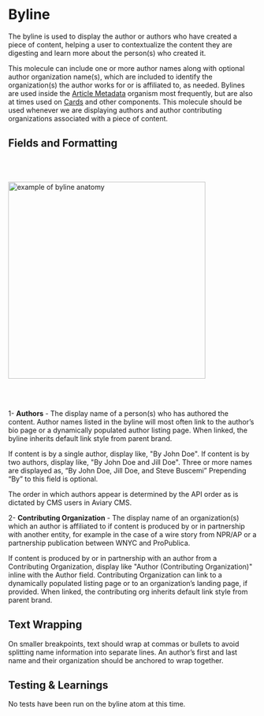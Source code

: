 
<Meta title="Components/Atoms/Byline"/>

# Byline

The byline is used to display the author or authors who have created a piece of content, helping a user to contextualize the content they are digesting and learn more about the person(s) who created it.

This molecule can include one or more author names along with optional author organization name(s), which are included to identify the organization(s) the author works for or is affiliated to, as needed. Bylines are used inside the [Article Metadata](https://nypr-design-system.nypr.digital/latest/index.html?path=/docs/components-molecules-article-metadata--page) organism most frequently, but are also at times used on [Cards](https://nypr-design-system.nypr.digital/latest/index.html?path=/docs/components-molecules-cards--page) and other components. This molecule should be used whenever we are displaying authors and author contributing organizations associated with a piece of content.



## Fields and Formatting

<br/><br/>


 <img alt="example of byline anatomy" src="./images/Atom-Byline-Anatomy.png" width="400" />

<br/><br/>

1- **Authors** - The display name of a person(s) who has authored the content. Author names listed in the byline will most often link to the author’s bio page or a dynamically populated author listing page. When linked, the byline inherits default link style from parent brand.

If content is by a single author, display like, "By John Doe". If content is by two authors, display like, "By John Doe and Jill Doe". Three or more names are displayed as, “By John Doe, Jill Doe, and Steve Buscemi” Prepending “By” to this field is optional.

The order in which authors appear is determined by the API order as is dictated by CMS users in Aviary CMS.

2- **Contributing Organization** - The display name of an organization(s) which an author is affiliated to if content is produced by or in partnership with another entity, for example in the case of a wire story from NPR/AP or a partnership publication between WNYC and ProPublica.

If content is produced by or in partnership with an author from a Contributing Organization, display like "Author (Contributing Organization)" inline with the Author field. Contributing Organization can link to a dynamically populated listing page or to an organization’s landing page, if provided. When linked, the contributing org inherits default link style from parent brand.

## Text Wrapping

On smaller breakpoints, text should wrap at commas or bullets to avoid splitting name information into separate lines. An author’s first and last name and their organization should be anchored to wrap together.

## Testing & Learnings

No tests have been run on the byline atom at this time.
